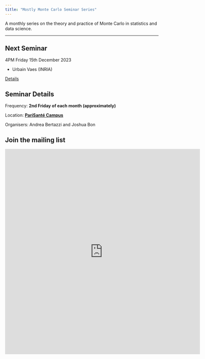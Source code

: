 ```yaml
---
title: "Mostly Monte Carlo Seminar Series"
---
```


A monthly series on the theory and practice of Monte Carlo in statistics and data science.

------------------------------------------------------------------------

::: callout-note
## Next Seminar

4PM Friday 15th December 2023

- Urbain Vaes (INRIA)

[Details](sem/s2023_12.html)
:::

## Seminar Details

Frequency: **2nd Friday of each month (approximately)**

Location: [**PariSanté Campus**](https://maps.app.goo.gl/cpFoxoZgbT6HCV6x9)

Organisers: Andrea Bertazzi and Joshua Bon

## Join the mailing list

<iframe src="https://docs.google.com/forms/d/e/1FAIpQLSeYfJCkKc8sO4SR8qemic3ctTwcoRcmCrapRHIIT-BFA3-pEA/viewform?embedded=true" width="640" height="676" frameborder="0" marginheight="0" marginwidth="0">Loading…</iframe>
